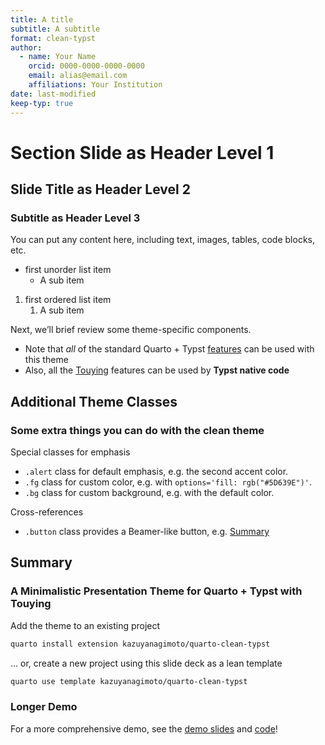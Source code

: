 ```yaml
---
title: A title
subtitle: A subtitle
format: clean-typst
author:
  - name: Your Name
    orcid: 0000-0000-0000-0000
    email: alias@email.com
    affiliations: Your Institution
date: last-modified
keep-typ: true
---
```


# Section Slide as Header Level 1

## Slide Title as Header Level 2

### Subtitle as Header Level 3

You can put any content here, including text, images, tables, code blocks, etc.

- first unorder list item
    - A sub item

1. first ordered list item
    1. A sub item

Next, we'll brief review some theme-specific components.

- Note that _all_ of the standard Quarto + Typst
[features](https://quarto.org/docs/output-formats/typst.html) 
can be used with this theme
- Also, all the [Touying](https://touying-typ.github.io) features can be used by **Typst native code**

## Additional Theme Classes

### Some extra things you can do with the clean theme

Special classes for emphasis

- `.alert` class for default emphasis, e.g. [the second accent color]{.alert}.
- `.fg` class for custom color, e.g. [with `options='fill: rgb("#5D639E")'`]{.fg options='fill: rgb("#5D639E")'}.
- `.bg` class for custom background, e.g. [with the default color]{.bg}.

Cross-references

- `.button` class provides a Beamer-like button, e.g.
[[Summary]{.button}](#sec-summary)


## Summary {#sec-summary}

### A Minimalistic Presentation Theme for Quarto + Typst with Touying

Add the theme to an existing project

```.bash
quarto install extension kazuyanagimoto/quarto-clean-typst
```

... or, create a new project using this slide deck as a lean template

```.bash
quarto use template kazuyanagimoto/quarto-clean-typst
```


### Longer Demo

For a more comprehensive demo, see the [demo slides](https://kazuyanagimoto.com/quarto-slides-typst/slides/quarto-clean-typst/clean.pdf) and [code](https://github.com/kazuyanagimoto/quarto-slides-typst/blob/main/slides/quarto-clean-typst/clean.qmd)!
